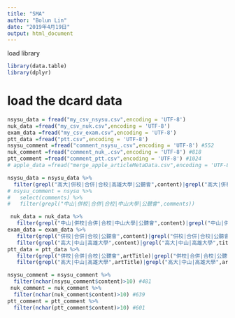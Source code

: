 ```yaml
---
title: "SMA"
author: "Bolun Lin"
date: "2019年4月19日"
output: html_document
---
```

load library
```r
library(data.table)
library(dplyr)
```


# load the dcard data
```r
nsysu_data = fread("my_csv_nsysu.csv",encoding = 'UTF-8')
nuk_data =fread("my_csv_nuk.csv",encoding = 'UTF-8')
exam_data =fread("my_csv_exam.csv",encoding = 'UTF-8')
ptt_data =fread("ptt.csv",encoding = 'UTF-8')
nsysu_comment =fread("comment_nsysu_.csv",encoding = 'UTF-8') #552
nuk_comment =fread("comment_nuk_.csv",encoding = 'UTF-8') #818
ptt_comment =fread("comment_ptt.csv",encoding = 'UTF-8') #1024
# apple_data =fread("merge_apple_articleMetaData.csv",encoding = 'UTF-8') #蘋果資料不佳
```

```r
nsysu_data = nsysu_data %>%
  filter(grepl("高大|併校|合併|合校|高雄大學|公聽會",content)|grepl("高大|併校|合併|合校|高雄大學|公聽會",title))
# nsysu_comment = nsysu %>%
#   select(comments) %>%
#   filter(grepl("中山|併校|合併|合校|中山大學|公聽會",comments))  

 nuk_data = nuk_data %>%
   filter(grepl("中山|併校|合併|合校|中山大學|公聽會",content)|grepl("中山|併校|合併|合校|中山大學|公聽會",title)) 
exam_data = exam_data %>%
   filter(grepl("併校|合併|合校|公聽會",content)|grepl("併校|合併|合校|公聽會",title)) %>%
   filter(grepl("高大|中山|高雄大學",content)|grepl("高大|中山|高雄大學",title)) 
ptt_data = ptt_data %>%
   filter(grepl("併校|合併|合校|公聽會",artTitle)|grepl("併校|合併|合校|公聽會",artContent)) %>%
   filter(grepl("高大|中山|高雄大學",artTitle)|grepl("高大|中山|高雄大學",artContent)) 


```


```r
nsysu_comment = nsysu_comment %>%
  filter(nchar(nsysu_comment$content)>10) #481
 nuk_comment = nuk_comment %>%
  filter(nchar(nuk_comment$content)>10) #639
ptt_comment = ptt_comment %>%
  filter(nchar(ptt_comment$content)>10) #601
```


